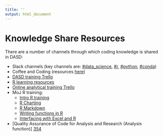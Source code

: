 ```yaml
---
title: ''
output: html_document
---
```


# Knowledge Share Resources {#ksresources}

There are a number of channels through which coding knowledge is shared in DASD:  

* Slack channels (key channels are: [#data_science][341], [#r][342], [#python][343], [#conda][348])  
* Coffee and Coding (resources [here][344])  
* [DASD training Trello][345]  
* [R learning resources][346]  
* [Online analytical training Trello][347] 
* MoJ R training:  
    * [Intro R training][349]  
    * [R Charting][350]
    * [R Markdown][351]
    * [Writing functions in R][352]
    * [Interfacing with Excel and R][353]
* [Quality Assurance of Code for Analysis and Research (Analysis function)] [354]
   
[341]: https://app.slack.com/client/T1PU1AP6D/C1Z8Q18LS
[342]: https://app.slack.com/client/T1PU1AP6D/C1PUCG719
[343]: https://app.slack.com/client/T1PU1AP6D/C1Q09V86S
[344]: https://github.com/moj-analytical-services/Coffee-and-Coding
[345]: https://trello.com/b/zAwm6sCc/dasd-training
[346]: https://docs.google.com/document/d/1R4hBMf26T9HEnCdVz56PpZhwiCv5RhberYL3BxOSKsA/edit
[347]: https://trello.com/b/D5pSkqnT/online-analytical-training
[348]: https://app.slack.com/client/T1PU1AP6D/CSP8603CK
[349]: https://github.com/moj-analytical-services/IntroRTraining
[350]: https://github.com/moj-analytical-services/ggplotTraining
[351]: https://github.com/moj-analytical-services/rmarkdown_training
[352]: https://github.com/moj-analytical-services/writing_functions_in_r
[353]: https://github.com/moj-analytical-services/r-excel-training
[354]: https://best-practice-and-impact.github.io/qa-of-code-guidance/intro.html
